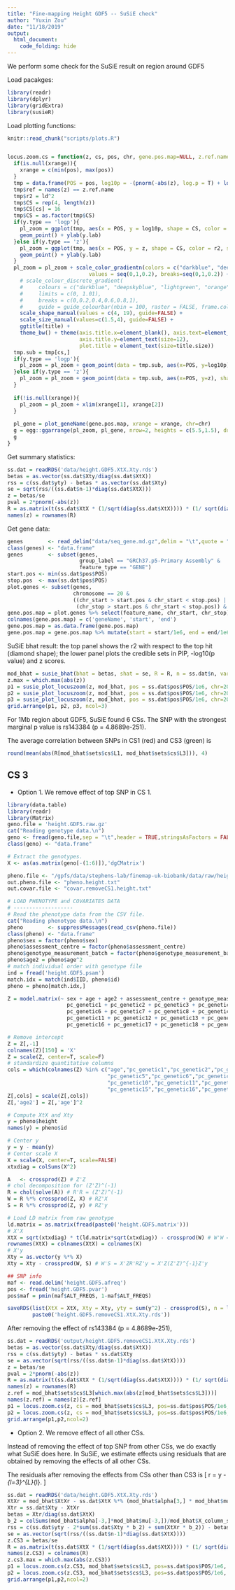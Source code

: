 ```yaml
---
title: "Fine-mapping Height GDF5 -- SuSiE check"
author: "Yuxin Zou"
date: "11/18/2019"
output: 
  html_document:
    code_folding: hide
---
```


We perform some check for the SuSiE result on region around GDF5

Load pacakges:
```r
library(readr)
library(dplyr)
library(gridExtra)
library(susieR)
```
Load plotting functions:
```r
knitr::read_chunk("scripts/plots.R")
```

```r
```

```r
locus.zoom.cs = function(z, cs, pos, chr, gene.pos.map=NULL, z.ref.name=NULL, ld=NULL, title = NULL, title.size = 10, xrange = NULL, y.lab='-log10(p value)', y.type = 'logp'){
  if(is.null(xrange)){
    xrange = c(min(pos), max(pos))
  }
  tmp = data.frame(POS = pos, log10p = -(pnorm(-abs(z), log.p = T) + log(2))/log(10), z = z)
  tmp$ref = names(z) == z.ref.name
  tmp$r2 = ld^2
  tmp$CS = rep(4, length(z))
  tmp$CS[cs] = 16
  tmp$CS = as.factor(tmp$CS)
  if(y.type == 'logp'){
    pl_zoom = ggplot(tmp, aes(x = POS, y = log10p, shape = CS, color = r2, size=CS)) + 
    geom_point() + ylab(y.lab)
  }else if(y.type == 'z'){
    pl_zoom = ggplot(tmp, aes(x = POS, y = z, shape = CS, color = r2, size=CS)) + 
    geom_point() + ylab(y.lab)
  }
  pl_zoom = pl_zoom + scale_color_gradientn(colors = c("darkblue", "deepskyblue", "lightgreen", "orange", "red"),
                          values = seq(0,1,0.2), breaks=seq(0,1,0.2)) + 
    # scale_colour_discrete_gradient(
    #     colours = c("darkblue", "deepskyblue", "lightgreen", "orange", "red"),
    #     limits = c(0, 1.01),
    #     breaks = c(0,0.2,0.4,0.6,0.8,1),
    #     guide = guide_colourbar(nbin = 100, raster = FALSE, frame.colour = "black", ticks.colour = NA)) +
    scale_shape_manual(values = c(4, 19), guide=FALSE) + 
    scale_size_manual(values=c(1.5,4), guide=FALSE) + 
    ggtitle(title) + 
    theme_bw() + theme(axis.title.x=element_blank(), axis.text=element_text(size=15),
                       axis.title.y=element_text(size=12),
                       plot.title = element_text(size=title.size))
  tmp.sub = tmp[cs,]
  if(y.type == 'logp'){
    pl_zoom = pl_zoom + geom_point(data = tmp.sub, aes(x=POS, y=log10p), shape=1, size=4, color='black', stroke=0.1)
  }else if(y.type == 'z'){
    pl_zoom = pl_zoom + geom_point(data = tmp.sub, aes(x=POS, y=z), shape=1, size=4, color='black', stroke=0.1)
  }
  
  if(!is.null(xrange)){
    pl_zoom = pl_zoom + xlim(xrange[1], xrange[2])
  }
  
  pl_gene = plot_geneName(gene.pos.map, xrange = xrange, chr=chr)
  g = egg::ggarrange(pl_zoom, pl_gene, nrow=2, heights = c(5.5,1.5), draw=FALSE)
  g
}
```

Get summary statistics:
```r
ss.dat = readRDS('data/height.GDF5.XtX.Xty.rds')
betas = as.vector(ss.dat$Xty/diag(ss.dat$XtX))
rss = c(ss.dat$yty) - betas * as.vector(ss.dat$Xty)
se = sqrt(rss/((ss.dat$n-1)*diag(ss.dat$XtX)))
z = betas/se
pval = 2*pnorm(-abs(z))
R = as.matrix(t(ss.dat$XtX * (1/sqrt(diag(ss.dat$XtX)))) * (1/ sqrt(diag(ss.dat$XtX))))
names(z) = rownames(R)
```

Get gene data:
```r
genes        <- read_delim("data/seq_gene.md.gz",delim = "\t",quote = "")
class(genes) <- "data.frame"
genes        <- subset(genes,
                       group_label == "GRCh37.p5-Primary Assembly" &
                       feature_type == "GENE")
start.pos <- min(ss.dat$pos$POS)
stop.pos  <- max(ss.dat$pos$POS)
plot.genes <- subset(genes,
                     chromosome == 20 &
                     ((chr_start > start.pos & chr_start < stop.pos) |
                      (chr_stop > start.pos & chr_start < stop.pos)) & feature_type == 'GENE')
gene.pos.map = plot.genes %>% select(feature_name, chr_start, chr_stop)
colnames(gene.pos.map) = c('geneName', 'start', 'end')
gene.pos.map = as.data.frame(gene.pos.map)
gene.pos.map = gene.pos.map %>% mutate(start = start/1e6, end = end/1e6)
```

SuSiE bhat result: the top panel shows the r2 with respect to the top hit (diamond shape); the lower panel plots the credible sets in PIP, -log10(p value) and z scores.
```r
mod_bhat = susie_bhat(bhat = betas, shat = se, R = R, n = ss.dat$n, var_y = as.numeric(ss.dat$yty/(ss.dat$n-1)), track_fit=TRUE, standardize = FALSE)
z.max = which.max(abs(z))
p1 = susie_plot_locuszoom(z, mod_bhat, pos = ss.dat$pos$POS/1e6, chr=20, gene.pos.map = gene.pos.map, ld = R[z.max,], z.ref.name = names(z.max))
p2 = susie_plot_locuszoom(z, mod_bhat, pos = ss.dat$pos$POS/1e6, chr=20, gene.pos.map = gene.pos.map, ld = R[z.max,], z.ref.name = names(z.max), y.susie ='p')
p3 = susie_plot_locuszoom(z, mod_bhat, pos = ss.dat$pos$POS/1e6, chr=20, gene.pos.map = gene.pos.map, ld = R[z.max,], z.ref.name = names(z.max), y.susie ='z')
grid.arrange(p1, p2, p3, ncol=3)
```

For 1Mb region about GDF5, SuSiE found 6 CSs. The SNP with the strongest marginal p value is rs143384 (p = 4.8689e-251).

The average correlation between SNPs in CS1 (red) and CS3 (green) is
```r
round(mean(abs(R[mod_bhat$sets$cs$L1, mod_bhat$sets$cs$L3])), 4)
```

## CS 3

* Option 1. We remove effect of top SNP in CS 1.

```r
library(data.table)
library(readr)
library(Matrix)
geno.file = 'height.GDF5.raw.gz'
cat("Reading genotype data.\n")
geno <- fread(geno.file,sep = "\t",header = TRUE,stringsAsFactors = FALSE)
class(geno) <- "data.frame"

# Extract the genotypes.
X <- as(as.matrix(geno[-(1:6)]),'dgCMatrix')

pheno.file <- "/gpfs/data/stephens-lab/finemap-uk-biobank/data/raw/height.csv.gz"
out.pheno.file <- "pheno.height.txt"
out.covar.file <- "covar.removeCS1.height.txt"

# LOAD PHENOTYPE and COVARIATES DATA
# -------------------
# Read the phenotype data from the CSV file.
cat("Reading phenotype data.\n")
pheno        <- suppressMessages(read_csv(pheno.file))
class(pheno) <- "data.frame"
pheno$sex = factor(pheno$sex)
pheno$assessment_centre = factor(pheno$assessment_centre)
pheno$genotype_measurement_batch = factor(pheno$genotype_measurement_batch)
pheno$age2 = pheno$age^2
# match individual order with genotype file
ind = fread('height.GDF5.psam')
match.idx = match(ind$IID, pheno$id)
pheno = pheno[match.idx,]

Z = model.matrix(~ sex + age + age2 + assessment_centre + genotype_measurement_batch +
                   pc_genetic1 + pc_genetic2 + pc_genetic3 + pc_genetic4 + pc_genetic5 +
                   pc_genetic6 + pc_genetic7 + pc_genetic8 + pc_genetic9 + pc_genetic10 +
                   pc_genetic11 + pc_genetic12 + pc_genetic13 + pc_genetic14 + pc_genetic15 +
                   pc_genetic16 + pc_genetic17 + pc_genetic18 + pc_genetic19 + pc_genetic20 + X[,1132], data = pheno)

# Remove intercept
Z = Z[,-1]
colnames(Z)[150] = 'X'
Z = scale(Z, center=T, scale=F)
# standardize quantitative columns
cols = which(colnames(Z) %in% c("age","pc_genetic1","pc_genetic2","pc_genetic3","pc_genetic4",
                                "pc_genetic5","pc_genetic6","pc_genetic7","pc_genetic8","pc_genetic9", 
                                "pc_genetic10","pc_genetic11","pc_genetic12","pc_genetic13","pc_genetic14",
                                "pc_genetic15","pc_genetic16","pc_genetic17","pc_genetic18","pc_genetic19","pc_genetic20"))
Z[,cols] = scale(Z[,cols])
Z[,'age2'] = Z[,'age']^2

# Compute XtX and Xty
y = pheno$height
names(y) = pheno$id

# Center y
y = y - mean(y)
# Center scale X
X = scale(X, center=T, scale=FALSE)
xtxdiag = colSums(X^2)

A   <- crossprod(Z) # Z'Z
# chol decomposition for (Z'Z)^(-1)
R = chol(solve(A)) # R'R = (Z'Z)^(-1)
W = R %*% crossprod(Z, X) # RZ'X
S = R %*% crossprod(Z, y) # RZ'y

# Load LD matrix from raw genotype
ld.matrix = as.matrix(fread(paste0('height.GDF5.matrix')))
# X'X
XtX = sqrt(xtxdiag) * t(ld.matrix*sqrt(xtxdiag)) - crossprod(W) # W'W = X'ZR'RZ'X = X'Z(Z'Z)^{-1}Z'X
rownames(XtX) = colnames(XtX) = colnames(X)
# X'y
Xty = as.vector(y %*% X)
Xty = Xty - crossprod(W, S) # W'S = X'ZR'RZ'y = X'Z(Z'Z)^{-1}Z'y

## SNP info
maf <- read.delim('height.GDF5.afreq')
pos <- fread('height.GDF5.pvar')
pos$maf = pmin(maf$ALT_FREQS, 1-maf$ALT_FREQS)

saveRDS(list(XtX = XtX, Xty = Xty, yty = sum(y^2) - crossprod(S), n = length(y), pos=pos),
        paste0('height.GDF5.removeCS1.XtX.Xty.rds'))
```

After removing the effect of rs143384 (p = 4.8689e-251),
```r
ss.dat = readRDS('output/height.GDF5.removeCS1.XtX.Xty.rds')
betas = as.vector(ss.dat$Xty/diag(ss.dat$XtX))
rss = c(ss.dat$yty) - betas * ss.dat$Xty
se = as.vector(sqrt(rss/((ss.dat$n-1)*diag(ss.dat$XtX))))
z = betas/se
pval = 2*pnorm(-abs(z))
R = as.matrix(t(ss.dat$XtX * (1/sqrt(diag(ss.dat$XtX)))) * (1/ sqrt(diag(ss.dat$XtX))))
names(z) = rownames(R)
z.ref = mod_bhat$sets$cs$L3[which.max(abs(z[mod_bhat$sets$cs$L3]))]
names(z.ref) = names(z)[z.ref]
p1 = locus.zoom.cs(z, cs = mod_bhat$sets$cs$L3, pos=ss.dat$pos$POS/1e6, chr=20, gene.pos.map = gene.pos.map, z.ref.name = names(z)[z.ref], ld = R[z.ref,], title='GDF5 CS3', y.lab = '-log10(p value condition on CS1)')
p2 = locus.zoom.cs(z, cs = mod_bhat$sets$cs$L3, pos=ss.dat$pos$POS/1e6, chr=20, gene.pos.map = gene.pos.map, z.ref.name = names(z)[z.ref], ld = R[z.ref,], title='GDF5 CS3', y.lab = 'z scores condition on CS1', y.type = 'z')
grid.arrange(p1,p2,ncol=2)
```

* Option 2. We remove effect of all other CSs.

Instead of removing the effect of top SNP from other CSs, we do exactly what SuSiE does here. In SuSiE, we estimate effects using residuals that are obtained by removing the effects of all other CSs.

The residuals after removing the effects from CSs other than CS3 is
\[
r = y - \mathbf{X} \sum_{l=3}^{L}\hat{\mathbf{b}}_{l}.
\]

```r
ss.dat = readRDS('data/height.GDF5.XtX.Xty.rds')
XtXr = mod_bhat$XtXr - ss.dat$XtX %*% (mod_bhat$alpha[3,] * mod_bhat$mu[3,]) 
Xtr = ss.dat$Xty - XtXr
betas = Xtr/diag(ss.dat$XtX)
b_2 = colSums(mod_bhat$alpha[-3,]*mod_bhat$mu[-3,])/mod_bhat$X_column_scale_factors
rss = c(ss.dat$yty - 2*sum(ss.dat$Xty * b_2) + sum(XtXr * b_2)) - betas * Xtr
se = as.vector(sqrt(rss/((ss.dat$n-1)*diag(ss.dat$XtX))))
z.CS3 = betas/se
R = as.matrix(t(ss.dat$XtX * (1/sqrt(diag(ss.dat$XtX)))) * (1/ sqrt(diag(ss.dat$XtX))))
names(z.CS3) = colnames(R)
z.cs3.max = which.max(abs(z.CS3))
p1 = locus.zoom.cs(z.CS3, mod_bhat$sets$cs$L3, pos=ss.dat$pos$POS/1e6, chr = 20, gene.pos.map = gene.pos.map, z.ref.name = names(z.cs3.max), ld = R[z.cs3.max,], title='GDF5 Credible Set 3', y.lab = '-log10(p value condition on other CSs)', title.size = 20)
p2 = locus.zoom.cs(z.CS3, mod_bhat$sets$cs$L3, pos=ss.dat$pos$POS/1e6, chr = 20, gene.pos.map = gene.pos.map, z.ref.name = names(z.cs3.max), ld = R[z.cs3.max,], title='GDF5 Credible Set 3', y.lab = 'z scores condition on other CSs', title.size = 20, y.type = 'z')
grid.arrange(p1,p2,ncol=2)
```
